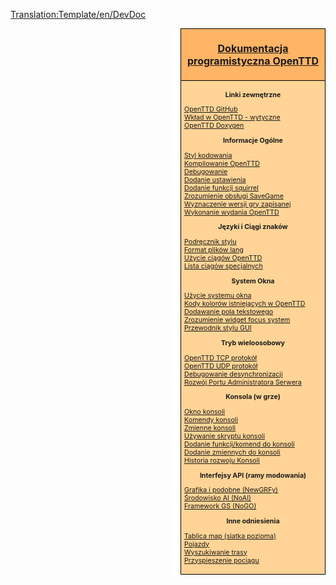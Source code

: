 <noinclude>[[Translation:Template/en/DevDoc]]</noinclude><div style="float:right; padding-left:12px; background:#ffffff;">
<div style="width:220px; border:1px solid #000000; background:#ffb466; padding:5px; -moz-border-radius-topleft:5px; -moz-border-radius-topright:5px; font-size: 12pt;">
<center><strong><font size="3">[[Main/pl/Rozwój|Dokumentacja programistyczna OpenTTD]]</font></strong></center>
</div>
<div style="width:220px;  border:1px solid black; border-top-width: 0px; background:#ffd496; padding:5px; -moz-border-radius-bottomleft:5px; -moz-border-radius-bottomright:8px; font-size: 8pt;">

<center>'''Linki zewnętrzne'''</center>
[https://github.com/OpenTTD/OpenTTD OpenTTD GitHub]<br />
[https://github.com/OpenTTD/OpenTTD/blob/master/CONTRIBUTING.md Wkład w OpenTTD - wytyczne]<br />
[http://docs.openttd.org OpenTTD Doxygen]

<center>'''Informacje Ogólne'''</center>
[[Main/pl/Styl kodowania|Styl kodowania]]<br/>
<!-- [[Category/en/Compiling OpenTTD|Kompilowanie OpenTTD]]<br/> -->
<!-- [[Category/pl/Kompilowanie OpenTTD|Kompilowanie OpenTTD]]<br/> ~~~~ -->
[[Category/pl/Kompilacja OpenTTD|Kompilowanie OpenTTD]]<br/>
[[Main/pl/Debugowanie|Debugowanie]]<br/>
<!--[[Main/en/OpenTTDDevBlackBook/Settings/AddSetting|Dodanie ustawienia]]<br/> -->
[[Main/pl/OpenTTDDevBlackBook/Settings/AddSetting|Dodanie ustawienia]]<br/>
[[Main/pl/OpenTTDDevBlackBook/NoAI/Adding a squirrel function|Dodanie funkcji squirrel]]<br/>
[[Main/pl/OpenTTDDevBlackBook/Map/SaveGame|Zrozumienie obsługi SaveGame]]<br/>
[[Main/pl/OpenTTDDevBlackBook/Settings/CreateSavegame|Wyznaczenie wersji gry zapisanej]]<br/>
[[Main/pl/Wykonanie wydania OpenTTD|Wykonanie wydania OpenTTD]]<br/>

<center>'''Języki i Ciągi znaków'''</center>
[[Main/pl/Podręcznik stylu|Podręcznik stylu]]<br/>
[[Main/pl/Format plików lang|Format plików lang]]<br/>
[[Main/pl/Ciągi znaków|Użycie ciągów OpenTTD]]<br />
[[Main/pl/OpenTTDDevBlackBook/Special strings|Lista ciągów specjalnych]]

<center>'''System Okna'''</center>
[[Main/pl/OpenTTDDevBlackBook/Window/UseWindows|Użycie systemu okna]]<br/>
[[Main/pl/OpenTTDDevBlackBook/Window/Colours|Kody kolorów istniejących w OpenTTD]]<br/>
[[Main/pl/OpenTTDDevBlackBook/Window/TextEdit|Dodawanie pola tekstowego]]<br/>
[[Main/pl/OpenTTDDevBlackBook/Window/WidgetFocus|Zrozumienie widget focus system]]<br/>
[[Main/pl/Przewodnik stylu GUI|Przewodnik stylu GUI]]<br/>

<center>'''Tryb wieloosobowy'''</center>
[[Main/pl/OpenTTDDevBlackBook/Network/TCP|OpenTTD TCP protokół]]<br/>
[[Main/pl/OpenTTDDevBlackBook/Network/UDP|OpenTTD UDP protokół]]<br/>
[[Main/pl/OpenTTDDevBlackBook/Network/Desync debugging|Debugowanie desynchronizacji]]<br/>
[[Main/pl/Server Admin Port Development|Rozwój Portu Administratora Serwera]]

<center>'''Konsola (w grze)'''</center>
[[Main/pl/Konsola|Okno konsoli]]<br/>
[[Main/en/Konsola/Pl#Komendy konsoli|Komendy konsoli]]<br/>
[[Main/en/Konsola/Pl#Zmienne|Zmienne konsoli]]<br/>
[[Main/pl/OpenTTDDevBlackBook/IConsole/Scripting|Używanie skryptu konsoli]]<br/>
[[Main/pl/OpenTTDDevBlackBook/IConsole/AddFunctions|Dodanie funkcji/komend do konsoli]]<br/>
[[Main/pl/OpenTTDDevBlackBook/IConsole/AddVariables|Dodanie zmiennych do konsoli]]<br/>
[[Main/pl/OpenTTDDevBlackBook/IConsole/History|Historia rozwoju Konsoli]]

<center>'''Interfejsy API (ramy modowania)'''</center>
[[Main/pl/Rozwój Graficzny|Grafika i podobne (NewGRFy)]]<br />
[[Main/pl/SI:Strona główna|Środowisko AI (NoAI)]]<br />
[[Main/pl/GS|Framework GS (NoGO)]]<br/>

<center>'''Inne odniesienia'''</center>
[[Main/pl/Map array (landscape grid)|Tablica map (siatka pozioma)]]<br/>
[[Main/pl/OpenTTDDevBlackBook/Simulation/Vehicles|Pojazdy]]<br/>
[[Main/pl/OpenTTDDevBlackBook/Simulation/Pathfinding|Wyszukiwanie trasy]]<br/>
[[Main/pl/OpenTTDDevBlackBook/Simulation/Train Acceleration|Przyspieszenie pociągu]]<br/>


</div>
</div>